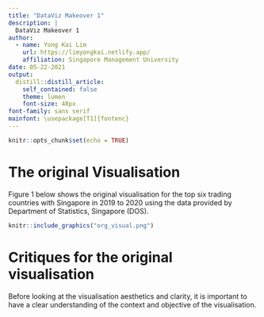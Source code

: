 ```yaml
---
title: "DataViz Makeover 1"
description: |
  DataViz Makeover 1
author:
  - name: Yong Kai Lim 
    url: https://limyongkai.netlify.app/
    affiliation: Singapore Management University
date: 05-22-2021
output:
  distill::distill_article:
    self_contained: false
    theme: lumen
    font-size: 48px 
font-family: sans serif
mainfont: \usepackage[T1]{fontenc}    
---
```


```r
knitr::opts_chunk$set(echo = TRUE)
```
# The original Visualisation

Figure 1 below shows the original visualisation for the top six trading countries with Singapore in 2019 to 2020 using the data provided by Department of Statistics, Singapore (DOS).

```r
knitr::include_graphics("org_visual.png")
```

# Critiques for the original visualisation
Before looking at the visualisation aesthetics and clarity, it is important to have a clear understanding of  the context and objective of the visualisation.  

